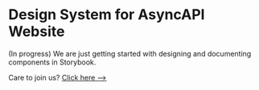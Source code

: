 
<Meta 
    title="Website/Getting Started/Introduction"
/>

# Design System for AsyncAPI Website

(In progress) We are just getting started with designing and documenting components in Storybook. 

Care to join us? [Click here -->](https://github.com/asyncapi/design-system)